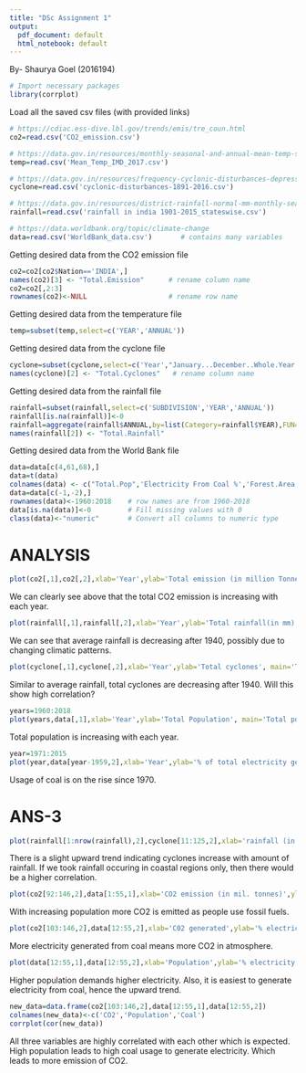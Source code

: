 ---
title: "DSc Assignment 1"
output:
  pdf_document: default
  html_notebook: default
---
By-
Shaurya Goel
(2016194)
```{r} 
# Import necessary packages
library(corrplot)
```

Load all the saved csv files (with provided links)
```{r} 
# https://cdiac.ess-dive.lbl.gov/trends/emis/tre_coun.html
co2=read.csv('CO2_emission.csv')

# https://data.gov.in/resources/monthly-seasonal-and-annual-mean-temp-series-1901-2017
temp=read.csv('Mean_Temp_IMD_2017.csv')

# https://data.gov.in/resources/frequency-cyclonic-disturbances-depressions-and-above-over-bay-bengal-bob-arabian-sea-and
cyclone=read.csv('cyclonic-disturbances-1891-2016.csv')

# https://data.gov.in/resources/district-rainfall-normal-mm-monthly-seasonal-and-annual-data-period-1951-2000
rainfall=read.csv('rainfall in india 1901-2015_stateswise.csv')

# https://data.worldbank.org/topic/climate-change
data=read.csv('WorldBank_data.csv')       # contains many variables
```

Getting desired data from the CO2 emission file
```{r}
co2=co2[co2$Nation=='INDIA',]
names(co2)[3] <- "Total.Emission"      # rename column name
co2=co2[,2:3]
rownames(co2)<-NULL                    # rename row name
```

Getting desired data from the temperature file
```{r}
temp=subset(temp,select=c('YEAR','ANNUAL'))
```

Getting desired data from the cyclone file
```{r}
cyclone=subset(cyclone,select=c('Year',"January...December..Whole.Year...Total" ))
names(cyclone)[2] <- "Total.Cyclones"   # rename column name
```

Getting desired data from the rainfall file
```{r}
rainfall=subset(rainfall,select=c('SUBDIVISION','YEAR','ANNUAL'))
rainfall[is.na(rainfall)]<-0
rainfall=aggregate(rainfall$ANNUAL,by=list(Category=rainfall$YEAR),FUN=mean)
names(rainfall[2]) <- "Total.Rainfall"
```

Getting desired data from the World Bank file
```{r}
data=data[c(4,61,68),]
data=t(data)
colnames(data) <- c("Total.Pop",'Electricity From Coal %','Forest.Area') # rename columns
data=data[c(-1,-2),]
rownames(data)<-1960:2018    # row names are from 1960-2018
data[is.na(data)]<-0         # Fill missing values with 0
class(data)<-"numeric"       # Convert all columns to numeric type
```

# ANALYSIS
```{r}
plot(co2[,1],co2[,2],xlab='Year',ylab='Total emission (in million Tonnes)', main='CO2 emission in India')
```

We can clearly see above that the total CO2 emission is increasing with each year.

```{r}
plot(rainfall[,1],rainfall[,2],xlab='Year',ylab='Total rainfall(in mm)',main='Average rainfall in India')
```
We can see that average rainfall is decreasing after 1940, possibly due to changing climatic patterns.

```{r}
plot(cyclone[,1],cyclone[,2],xlab='Year',ylab='Total cyclones', main='Total number of cyclones in India')
```
Similar to average rainfall, total cyclones are decreasing after 1940. Will this show high correlation?

```{r}
years=1960:2018
plot(years,data[,1],xlab='Year',ylab='Total Population', main='Total population of India')
```
Total population is increasing with each year.

```{r}
year=1971:2015
plot(year,data[year-1959,2],xlab='Year',ylab='% of total electricity generated', main='Coal used to generate electricity')
```
Usage of coal is on the rise since 1970.


# ANS-3
```{r}
plot(rainfall[1:nrow(rainfall),2],cyclone[11:125,2],xlab='rainfall (in mm)',ylab='number of cyclones',main='Cyclones vs Rainfall')
```
There is a slight upward trend indicating cyclones increase with amount of rainfall. If we took rainfall occuring in coastal regions only, then there would be a higher correlation.

```{r}
plot(co2[92:146,2],data[1:55,1],xlab='CO2 emission (in mil. tonnes)',ylab='Total population',main='Population vs CO2')
```
With increasing population more CO2 is emitted as people use fossil fuels.

```{r}
plot(co2[103:146,2],data[12:55,2],xlab='C02 generated',ylab='% electricity generated from coal',main='Electricity from coal vs CO2')
```
More electricity generated from coal means more CO2 in atmosphere. 

```{r}
plot(data[12:55,1],data[12:55,2],xlab='Population',ylab='% electricity generated from coal',main='Electricity vs population')
```
Higher population demands higher electricity. Also, it is easiest to generate electricity from coal, hence the upward trend.

```{r}
new_data=data.frame(co2[103:146,2],data[12:55,1],data[12:55,2])
colnames(new_data)<-c('CO2','Population','Coal')
corrplot(cor(new_data))
```
All three variables are highly correlated with each other which is expected. High population leads to high coal usage to generate electricity. Which leads to more emission of CO2.
